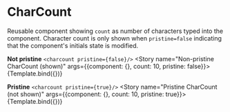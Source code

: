 

<Meta title="Components / Reusable / CharCount" component={CharCount}/>


CharCount
===

Reusable component showing `count` as number of characters typed into the component. Character
count is only shown when `pristine=false` indicating that the component's initials state is
modified.

__Not pristine__ `<charcount pristine={false}/>`
<Canvas>
  <Story name="Non-pristine CharCount (shown)" args={{component: {}, count: 10, pristine: false}}>
    {Template.bind({})}
  </Story>
</Canvas>

<ArgsTable of={CharCount}/>


__Pristine__ `<charcount pristine={true}/>`
<Canvas>
  <Story name="Pristine CharCount (not shown)" args={{component: {}, count: 10, pristine: true}}>
    {Template.bind({})}
  </Story>
</Canvas>

<ArgsTable of={CharCount}/>
